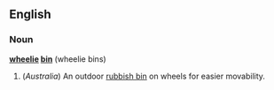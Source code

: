 ==English==
===Noun===
'''[[wheelie]] [[bin]]''' (wheelie bins)

# (''Australia'') An outdoor [[rubbish bin]] on wheels for easier movability.